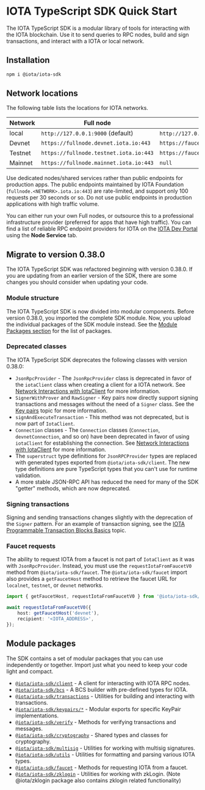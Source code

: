 
# IOTA TypeScript SDK Quick Start

The IOTA TypeScript SDK is a modular library of tools for interacting with the IOTA blockchain. Use it
to send queries to RPC nodes, build and sign transactions, and interact with a IOTA or local network.

## Installation

```sh npm2yarn
npm i @iota/iota-sdk
```

## Network locations

The following table lists the locations for IOTA networks.

| Network | Full node                             | faucet                                |
| ------- | ------------------------------------- | ------------------------------------- |
| local   | `http://127.0.0.1:9000` (default)     | `http://127.0.0.1:9123/gas` (default) |
| Devnet  | `https://fullnode.devnet.iota.io:443`  | `https://faucet.devnet.iota.io/gas`    |
| Testnet | `https://fullnode.testnet.iota.io:443` | `https://faucet.testnet.iota.io/gas`   |
| Mainnet | `https://fullnode.mainnet.iota.io:443` | `null`                                |

<Callout type="warning">

Use dedicated nodes/shared services rather than public endpoints for production apps. The public
endpoints maintained by IOTA Foundation (`fullnode.<NETWORK>.iota.io:443`) are rate-limited, and support
only 100 requests per 30 seconds or so. Do not use public endpoints in production applications with
high traffic volume.

You can either run your own Full nodes, or outsource this to a professional infrastructure provider
(preferred for apps that have high traffic). You can find a list of reliable RPC endpoint providers
for IOTA on the [IOTA Dev Portal](https://iota.org/developers#dev-tools) using the **Node Service** tab.

</Callout>

## Migrate to version 0.38.0

The IOTA TypeScript SDK was refactored beginning with version 0.38.0. If you are updating from an
earlier version of the SDK, there are some changes you should consider when updating your code.

### Module structure

The IOTA TypeScript SDK is now divided into modular components. Before version 0.38.0, you imported
the complete SDK module. Now, you upload the individual packages of the SDK module instead. See the
[Module Packages section](#module-packages) for the list of packages.

### Deprecated classes

The IOTA TypeScript SDK deprecates the following classes with version 0.38.0:

- `JsonRpcProvider` - The `JsonRpcProvider` class is deprecated in favor of the `iotaClient` class
  when creating a client for a IOTA network. See
  [Network Interactions with IotaClient](typescript/iota-client) for more information.
- `SignerWithProver` and `RawSigner` - Key pairs now directly support signing transactions and
  messages without the need of a `Signer` class. See the
  [Key pairs](typescript/cryptography/keypairs) topic for more information.
- `signAndExecuteTransaction` - This method was not deprecated, but is now part of `IotaClient`.
- `Connection` classes - The `Connection` classes (`Connection`, `devnetConnection`, and so on) have
  been deprecated in favor of using `iotaClient` for establishing the connection. See
  [Network Interactions with IotaClient](typescript/iota-client) for more information.
- The `superstruct` type definitions for `JsonRPCProvider` types are replaced with generated types
  exported from `@iota/iota-sdk/client`. The new type definitions are pure TypeScript types that you
  can't use for runtime validation.
- A more stable JSON-RPC API has reduced the need for many of the SDK "getter" methods, which are
  now deprecated.

### Signing transactions

Signing and sending transactions changes slightly with the deprecation of the `Signer` pattern. For
an example of transaction signing, see the
[IOTA Programmable Transaction Blocks Basics](typescript/transaction-building/basics) topic.

### Faucet requests

The ability to request IOTA from a faucet is not part of `IotaClient` as it was with
`JsonRpcProvider`. Instead, you must use the `requestIotaFromFaucetV0` method from
`@iota/iota-sdk/faucet`. The `@iota/iota-sdk/faucet` import also provides a `getFaucetHost` method to
retrieve the faucet URL for `localnet`, `testnet`, or `devnet` networks.

```ts
import { getFaucetHost, requestIotaFromFaucetV0 } from '@iota/iota-sdk/faucet';

await requestIotaFromFaucetV0({
	host: getFaucetHost('devnet'),
	recipient: '<IOTA_ADDRESS>',
});
```

## Module packages

The SDK contains a set of modular packages that you can use independently or together. Import just
what you need to keep your code light and compact.

- [`@iota/iota-sdk/client`](/typescript/iota-client) - A client for interacting with IOTA RPC nodes.
- [`@iota/iota-sdk/bcs`](/typescript/bcs) - A BCS builder with pre-defined types for IOTA.
- [`@iota/iota-sdk/transactions`](/typescript/transaction-building/basics) - Utilities for building and
  interacting with transactions.
- [`@iota/iota-sdk/keypairs/*`](/typescript/cryptography/keypairs) - Modular exports for specific
  KeyPair implementations.
- [`@iota/iota-sdk/verify`](/typescript/cryptography/keypairs#verifying-signatures-without-a-key-pair) -
  Methods for verifying transactions and messages.
- [`@iota/iota-sdk/cryptography`](/typescript/cryptography/keypairs) - Shared types and classes for
  cryptography.
- [`@iota/iota-sdk/multisig`](/typescript/cryptography/multisig) - Utilities for working with multisig
  signatures.
- [`@iota/iota-sdk/utils`](/typescript/utils) - Utilities for formatting and parsing various IOTA types.
- [`@iota/iota-sdk/faucet`](/typescript/faucet) - Methods for requesting IOTA from a faucet.
- [`@iota/iota-sdk/zklogin`](/typescript/zklogin) - Utilities for working with zkLogin. (Note
  @iota/zklogin package also contains zklogin related functionality)
